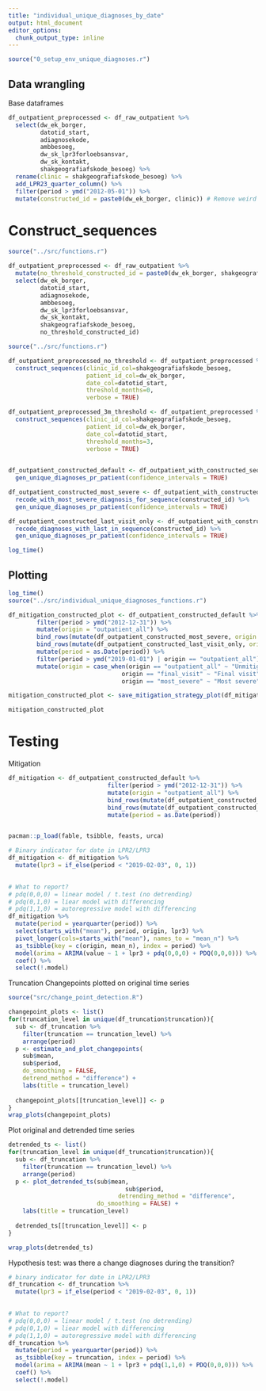 ```yaml
---
title: "individual_unique_diagnoses_by_date"
output: html_document
editor_options: 
  chunk_output_type: inline
---
```


```r
source("0_setup_env_unique_diagnoses.r")
```

## Data wrangling 
Base dataframes
```r
df_outpatient_preprocessed <- df_raw_outpatient %>%
  select(dw_ek_borger,
         datotid_start, 
         adiagnosekode, 
         ambbesoeg, 
         dw_sk_lpr3forloebsansvar,
         dw_sk_kontakt,
         shakgeografiafskode_besoeg) %>% 
  rename(clinic = shakgeografiafskode_besoeg) %>% 
  add_LPR23_quarter_column() %>% 
  filter(period > ymd("2012-05-01")) %>% 
  mutate(constructed_id = paste0(dw_ek_borger, clinic)) # Remove weird periods
```


# Construct_sequences
```r
source("../src/functions.r")

df_outpatient_preprocessed <- df_raw_outpatient %>%
  mutate(no_threshold_constructed_id = paste0(dw_ek_borger, shakgeografiafskode_besoeg)) %>%
  select(dw_ek_borger,
         datotid_start,
         adiagnosekode,
         ambbesoeg,
         dw_sk_lpr3forloebsansvar,
         dw_sk_kontakt,
         shakgeografiafskode_besoeg,
         no_threshold_constructed_id)
```

```r
source("../src/functions.r")

df_outpatient_preprocessed_no_threshold <- df_outpatient_preprocessed %>% 
  construct_sequences(clinic_id_col=shakgeografiafskode_besoeg,
                      patient_id_col=dw_ek_borger,
                      date_col=datotid_start,
                      threshold_months=0,
                      verbose = TRUE)
```

```r
df_outpatient_preprocessed_3m_threshold <- df_outpatient_preprocessed %>%
  construct_sequences(clinic_id_col=shakgeografiafskode_besoeg,
                      patient_id_col=dw_ek_borger,
                      date_col=datotid_start,
                      threshold_months=3,
                      verbose = TRUE)
  
```

```r
df_outpatient_constructed_default <- df_outpatient_with_constructed_sequences %>%
  gen_unique_diagnoses_pr_patient(confidence_intervals = TRUE)

df_outpatient_constructed_most_severe <- df_outpatient_with_constructed_sequences %>%
  recode_with_most_severe_diagnosis_for_sequence(constructed_id) %>% 
  gen_unique_diagnoses_pr_patient(confidence_intervals = TRUE)
```

```r
df_outpatient_constructed_last_visit_only <- df_outpatient_with_constructed_sequences %>%
  recode_diagnoses_with_last_in_sequence(constructed_id) %>% 
  gen_unique_diagnoses_pr_patient(confidence_intervals = TRUE)

log_time()

```

## Plotting
```r
log_time()
source("../src/individual_unique_diagnoses_functions.r")

df_mitigation_constructed_plot <- df_outpatient_constructed_default %>% 
        filter(period > ymd("2012-12-31")) %>% 
        mutate(origin = "outpatient_all") %>% 
        bind_rows(mutate(df_outpatient_constructed_most_severe, origin = "most_severe")) %>% 
        bind_rows(mutate(df_outpatient_constructed_last_visit_only, origin = "final_visit")) %>% 
        mutate(period = as.Date(period)) %>% 
        filter(period > ymd("2019-01-01") | origin == "outpatient_all") %>% 
        mutate(origin = case_when(origin == "outpatient_all" ~ "Unmitigated",
                                origin == "final_visit" ~ "Final visit",
                                origin == "most_severe" ~ "Most severe"))

mitigation_constructed_plot <- save_mitigation_strategy_plot(df_mitigation_constructed_plot, "mitigation_constructed")

mitigation_constructed_plot
```

# Testing
Mitigation
```r
df_mitigation <- df_outpatient_constructed_default %>% 
                            filter(period > ymd("2012-12-31")) %>% 
                            mutate(origin = "outpatient_all") %>% 
                            bind_rows(mutate(df_outpatient_constructed_most_severe, origin = "most_severe")) %>% 
                            bind_rows(mutate(df_outpatient_constructed_last_visit_only, origin = "final_visit")) %>% 
                            mutate(period = as.Date(period))


pacman::p_load(fable, tsibble, feasts, urca)

# Binary indicator for date in LPR2/LPR3
df_mitigation <- df_mitigation %>% 
  mutate(lpr3 = if_else(period < "2019-02-03", 0, 1)) 
  

# What to report? 
# pdq(0,0,0) = linear model / t.test (no detrending)
# pdq(0,1,0) = liear model with differencing
# pdq(1,1,0) = autoregressive model with differencing
df_mitigation %>% 
  mutate(period = yearquarter(period)) %>%
  select(starts_with("mean"), period, origin, lpr3) %>% 
  pivot_longer(cols=starts_with("mean"), names_to = "mean_n") %>% 
  as_tsibble(key = c(origin, mean_n), index = period) %>% 
  model(arima = ARIMA(value ~ 1 + lpr3 + pdq(0,0,0) + PDQ(0,0,0))) %>% 
  coef() %>% 
  select(!.model)
```

Truncation
Changepoints plotted on original time series
```r

source("src/change_point_detection.R")

changepoint_plots <- list()
for(truncation_level in unique(df_truncation$truncation)){
  sub <- df_truncation %>% 
    filter(truncation == truncation_level) %>% 
    arrange(period)
  p <- estimate_and_plot_changepoints(
    sub$mean,
    sub$period,
    do_smoothing = FALSE,
    detrend_method = "difference") +
    labs(title = truncation_level)
  
  changepoint_plots[[truncation_level]] <- p
}
wrap_plots(changepoint_plots)

```


Plot original and detrended time series
```r
detrended_ts <- list()
for(truncation_level in unique(df_truncation$truncation)){
  sub <- df_truncation %>% 
    filter(truncation == truncation_level) %>% 
    arrange(period)
  p <- plot_detrended_ts(sub$mean,
                                 sub$period,
                               detrending_method = "difference",
                         do_smoothing = FALSE) +
    labs(title = truncation_level)
  
  detrended_ts[[truncation_level]] <- p
}

wrap_plots(detrended_ts)

```


Hypothesis test: was there a change diagnoses during the transition?
```r

# binary indicator for date in LPR2/LPR3
df_truncation <- df_truncation %>% 
  mutate(lpr3 = if_else(period < "2019-02-03", 0, 1)) 
  

# What to report? 
# pdq(0,0,0) = linear model / t.test (no detrending)
# pdq(0,1,0) = liear model with differencing
# pdq(1,1,0) = autoregressive model with differencing
df_truncation %>% 
  mutate(period = yearquarter(period)) %>% 
  as_tsibble(key = truncation, index = period) %>% 
  model(arima = ARIMA(mean ~ 1 + lpr3 + pdq(1,1,0) + PDQ(0,0,0))) %>% 
  coef() %>% 
  select(!.model)


```